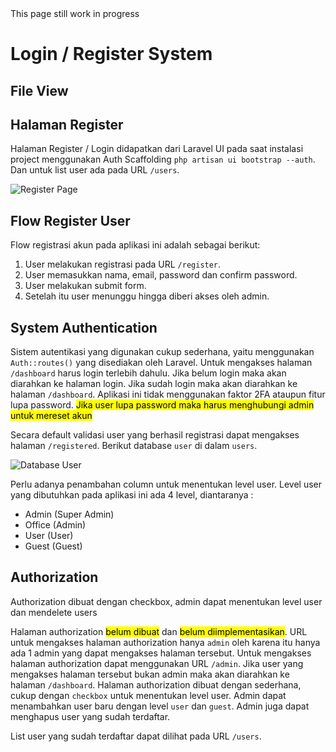 
<Callout type="warning" emoji="⚠️">
  This page still work in progress
</Callout>

# Login / Register System

## File View

<FileTree>
  <FileTree.Folder name="resources" defaultOpen>
    <FileTree.Folder name="views" defaultOpen>
      <FileTree.Folder name="auth" defaultOpen>
        <FileTree.File name="login.blade.php" />
        <FileTree.File name="register.blade.php" />
        <FileTree.File name="verify.blade.php" />
        <FileTree.Folder name="password" defaultOpen>
          <FileTree.File name="confirm.blade.php" />
          <FileTree.File name="email.blade.php" />
          <FileTree.File name="reset.blade.php" />
        </FileTree.Folder>
      </FileTree.Folder>
    </FileTree.Folder>
  </FileTree.Folder>
</FileTree>

## Halaman Register

Halaman Register / Login didapatkan dari Laravel UI pada saat instalasi project menggunakan Auth Scaffolding `php artisan ui bootstrap --auth`. Dan untuk list user ada pada URL `/users`.

![Register Page](/register-page.png)

## Flow Register User

Flow registrasi akun pada aplikasi ini adalah sebagai berikut:

1. User melakukan registrasi pada URL `/register`.
2. User memasukkan nama, email, password dan confirm password.
3. User melakukan submit form.
4. Setelah itu user menunggu hingga diberi akses oleh admin.

## System Authentication

Sistem autentikasi yang digunakan cukup sederhana, yaitu menggunakan `Auth::routes()` yang disediakan oleh Laravel. Untuk mengakses halaman `/dashboard` harus login terlebih dahulu. Jika belum login maka akan diarahkan ke halaman login. Jika sudah login maka akan diarahkan ke halaman `/dashboard`.
Aplikasi ini tidak menggunakan faktor 2FA ataupun fitur lupa password. <mark>Jika user lupa password maka harus menghubungi admin untuk mereset akun</mark>

Secara default validasi user yang berhasil registrasi dapat mengakses halaman `/registered`. Berikut database `user` di dalam `users`.

![Database User](/images/database/database-user.png)

Perlu adanya penambahan column untuk menentukan level user. Level user yang dibutuhkan pada aplikasi ini ada 4 level, diantaranya :

- Admin (Super Admin)
- Office (Admin)
- User (User)
- Guest (Guest)

## Authorization

<Callout type="info">Authorization dibuat dengan checkbox, admin dapat menentukan level user dan mendelete users</Callout>

Halaman authorization <mark>belum dibuat</mark> dan <mark>belum diimplementasikan</mark>. URL untuk mengakses halaman authorization hanya `admin` oleh karena itu hanya ada 1 admin yang dapat mengakses halaman tersebut. Untuk mengakses halaman authorization dapat menggunakan URL `/admin`. Jika user yang mengakses halaman tersebut bukan admin maka akan diarahkan ke halaman `/dashboard`.
Halaman authorization dibuat dengan sederhana, cukup dengan `checkbox` untuk menentukan level user. Admin dapat menambahkan user baru dengan level `user` dan `guest`. Admin juga dapat menghapus user yang sudah terdaftar.

List user yang sudah terdaftar dapat dilihat pada URL `/users`.
